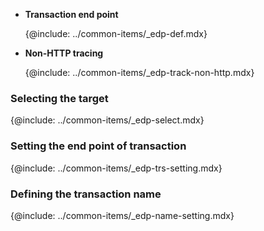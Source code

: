 -   **Transaction end point**  

      {@include: ../common-items/_edp-def.mdx} 

-   **Non-HTTP tracing**  

      {@include: ../common-items/_edp-track-non-http.mdx} 

### Selecting the target

{@include: ../common-items/_edp-select.mdx} 

### Setting the end point of transaction

{@include: ../common-items/_edp-trs-setting.mdx}

### Defining the transaction name

{@include: ../common-items/_edp-name-setting.mdx}

<!--
### 플러그인 사용

{@include: ../common-items/_edp-plugin.mdx}
-->

